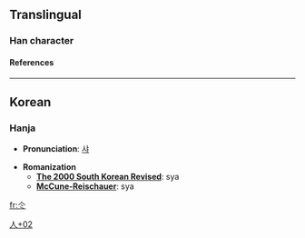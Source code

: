 ==Translingual==
===Han character===
{{Han char|rad=人|as=02|sn=4|so=|four=|canj=人卜 (OY), X人卜 (XOY)|cmean=[[kwukyel]]}}
====References====
{{Han ref|kx=0092.051|dj=0195.081|hdz=10105.041|uh=4ED2|ud=20178}}

----
==Korean==
===Hanja===

* '''Pronunciation''': [[샤]]

* '''Romanization'''
** '''[[The 2000 South Korean Revised Romanization|The 2000 South Korean Revised]]''': sya
** '''[[McCune-Reischauer]]''': sya


[[Category:Korean-only CJKV Characters|人+02]]

[[fr:仒]]